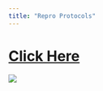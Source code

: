 ```yaml
---
title: "Repro Protocols"
---
```


# [Click Here](https://beefrepro.org/)

![](images/BullsonHill.jpg)
